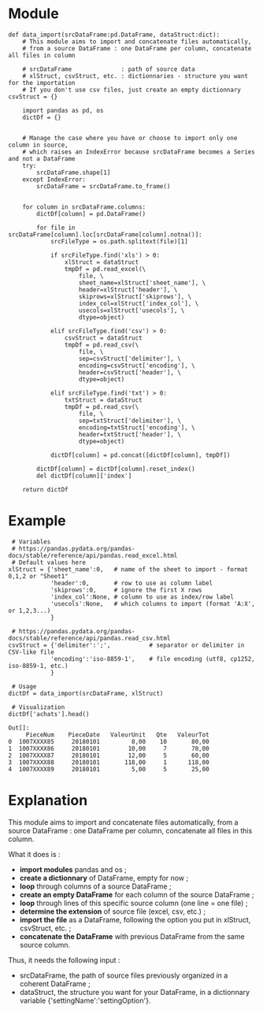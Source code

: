 = Module =
<source lang="python3">
def data_import(srcDataFrame:pd.DataFrame, dataStruct:dict):
    # This module aims to import and concatenate files automatically,
    # from a source DataFrame : one DataFrame per column, concatenate all files in column
    
    # srcDataFrame              : path of source data
    # xlStruct, csvStruct, etc. : dictionnaries - structure you want for the importation
    # If you don't use csv files, just create an empty dictionnary csvStruct = {}
        
    import pandas as pd, os
    dictDf = {}
    
    
    # Manage the case where you have or choose to import only one column in source,
    # which raises an IndexError because srcDataFrame becomes a Series and not a DataFrame
    try:
        srcDataFrame.shape[1]
    except IndexError:
        srcDataFrame = srcDataFrame.to_frame()
    
    
    for column in srcDataFrame.columns:
        dictDf[column] = pd.DataFrame()
    
        for file in srcDataFrame[column].loc[srcDataFrame[column].notna()]:
            srcFileType = os.path.splitext(file)[1]
            
            if srcFileType.find('xls') > 0:
                xlStruct = dataStruct
                tmpDf = pd.read_excel(\
                    file, \
                    sheet_name=xlStruct['sheet_name'], \
                    header=xlStruct['header'], \
                    skiprows=xlStruct['skiprows'], \
                    index_col=xlStruct['index_col'], \
                    usecols=xlStruct['usecols'], \
                    dtype=object)    
            
            elif srcFileType.find('csv') > 0:
                csvStruct = dataStruct
                tmpDf = pd.read_csv(\
                    file, \
                    sep=csvStruct['delimiter'], \
                    encoding=csvStruct['encoding'], \
                    header=csvStruct['header'], \
                    dtype=object)       

            elif srcFileType.find('txt') > 0:
                txtStruct = dataStruct
                tmpDf = pd.read_csv(\
                    file, \
                    sep=txtStruct['delimiter'], \
                    encoding=txtStruct['encoding'], \
                    header=txtStruct['header'], \
                    dtype=object)    

            dictDf[column] = pd.concat([dictDf[column], tmpDf])
        
        dictDf[column] = dictDf[column].reset_index()
        del dictDf[column]['index']
        
    return dictDf
</source>

= Example =

<source lang="python3">
 # Variables
 # https://pandas.pydata.org/pandas-docs/stable/reference/api/pandas.read_excel.html
 # Default values here
xlStruct = {'sheet_name':0,   # name of the sheet to import - format 0,1,2 or "Sheet1"
            'header':0,       # row to use as column label
            'skiprows':0,     # ignore the first X rows
            'index_col':None, # column to use as index/row label
            'usecols':None,   # which columns to import (format 'A:X', or 1,2,3...)
            }

 # https://pandas.pydata.org/pandas-docs/stable/reference/api/pandas.read_csv.html
csvStruct = {'delimiter':';',           # separator or delimiter in CSV-like file
            'encoding':'iso-8859-1',    # file encoding (utf8, cp1252, iso-8859-1, etc.)
            }

 # Usage
dictDf = data_import(srcDataFrame, xlStruct)

 # Visualization
dictDf['achats'].head()
</source>

<source>
Out[]:
     PieceNum    PieceDate   ValeurUnit   Qte   ValeurTot
0  1007XXXX85     20180101         8,00    10       80,00
1  1007XXXX86     20180101        10,00     7       70,00
2  1007XXXX87     20180101        12,00     5       60,00
3  1007XXXX88     20180101       118,00     1      118,00
4  1007XXXX89     20180101         5,00     5       25,00
</source>


= Explanation =

This module aims to import and concatenate files automatically, from a source DataFrame : one DataFrame per column, concatenate all files in this column.

What it does is :
* '''import modules''' pandas and os ;
* '''create a dictionnary''' of DataFrame, empty for now ;
* '''loop''' through columns of a source DataFrame ;
* '''create an empty DataFrame''' for each column of the source DataFrame ;
* '''loop''' through lines of this specific source column (one line = one file) ;
* '''determine the extension''' of source file (excel, csv, etc.) ;
* '''import the file''' as a DataFrame, following the option you put in xlStruct, csvStruct, etc. ;
* '''concatenate the DataFrame''' with previous DataFrame from the same source column.


Thus, it needs the following input :
* srcDataFrame, the path of source files previously organized in a coherent DataFrame ;
* dataStruct, the structure you want for your DataFrame, in a dictionnary variable {'settingName':'settingOption'}.
